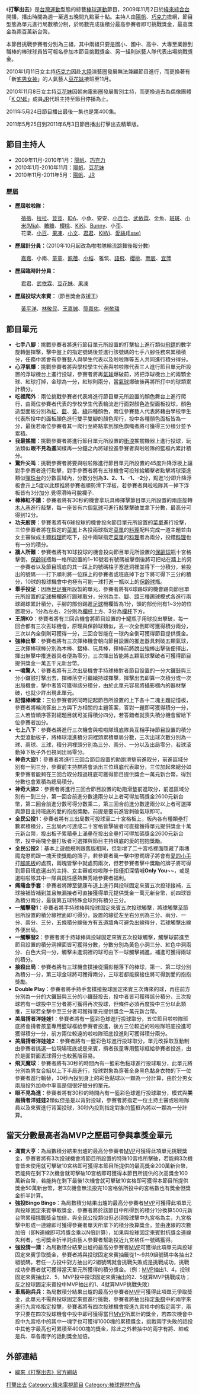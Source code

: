 {{Infobox television
| 名稱 = 打擊出去
| 原名 = Blow Out! !
| 圖片 = 
| 圖說 = 
| 分類 = [[綜藝節目|綜藝節目]]
| 演出 = 
| 主持 = 第一代：[[陽帆|陽帆]]、[[賴亭君|巧克力]]<br/>第二代：[[陽帆|陽帆]]、[[蔡黃汝|豆花妹]]<br/>第三代：[[陽帆|陽帆]]、[[簡孝儒|JR]]
| 國家 = {{Flagicon|Taiwan}} [[臺灣|臺灣]]
| 語言 = [[漢語|中文]]
| 製作人 = 
| 製作公司 = 旅揚傳播股份有限公司<br>→紅樂國際傳播股份有限公司
| 每集長 = 1小時（含[[廣告|廣告]]）共演出400集
| 頻道 = [[緯來綜合台|緯來綜合台]]
| 開始 = 2009年11月2日
| 結束 = 2011年6月3日
| 官方網站 = http://ontv.videoland.com.tw/channel/blow_o/default.htm
}}
《'''打擊出去'''》是[[台灣|台灣]][[運動|運動]]型態的綜藝[[棒球|棒球]][[運動|運動]]節目，2009年11月2日於[[緯來綜合台|緯來綜合台]]開播，播出時間為週一至週五晚間九點至十點。主持人由[[陽帆|陽帆]]、[[賴亭君|巧克力]]擔綱，節目型態為單元進行局數積分制，於局數完成後積分最高參賽者即可挑戰獎金，最高獎金為兩百萬新台幣。

本節目挑戰參賽者分別為三組，其中兩組只要是國小、國中、高中、大專至業餘到職棒的棒球球員皆可報名參加本節目挑戰獎金、另一組則派藝人隊代表出場挑戰獎金。

2010年1月11日女主持[[賴亭君|巧克力]]因赴[[大陸|大陸]]演藝圈發展無法兼顧節目進行，而更換著有「新[[宅男女神|宅男女神]]」的人氣藝人[[蔡黃汝|豆花妹]]接班至11月。

2010年11月8日女主持[[蔡黃汝|豆花妹]]因朝向電影圈發展暫別主持，而更換過去為偶像團體「[[K_ONE|K ONE]]」成員[[簡孝儒|JR]]代班主持至節目停播為止。

2011年5月24日節目播出最後一集也是第400集。

2011年5月25日到2011年6月3日節目播出打擊出去精華版。

==節目主持人==
*2009年11月-2010年1月：[[陽帆|陽帆]]、[[賴亭君|巧克力]]
*2010年1月-2010年11月：[[陽帆|陽帆]]、[[蔡黃汝|豆花妹]]
*2010年11月-2011年5月：[[陽帆|陽帆]]、[[簡孝儒|JR]]

===歷屆===
*'''歷屆啦啦隊：'''
:[[許蓓蓓|蓓蓓]]、[[徐千晴|拉拉]]、[[潘國寧|荳荳]]、[[吳瑞婷|IDA]]、小魚、安安、[[申喬希|小百合]]、[[武依霖|武依霖]]、金魚、[[劉書婷|斑斑]]、[[莊心怡|小米(Mia)]]、[[於挺君|糖糖]]、[[陳紹英|櫻桃]]、[[鍾武佳|KiKi]]、[[張寗|Bunny]]、小歪、
:花栗、[[安百婷|小百]]、[[李筱喬|果凍]]、[[林于文|小文]]、[[夏如君|君君]]、[[林家莉|KiWi]]、[[Weather_Girls|愛絲(Esse)]]
*'''歷屆計分員：'''(2010年10月起改為啦啦隊輪流跳舞後報分數)
:[[王聖嘉|嘉嘉]]、小南、[[游童珊|童童]]、[[何姵蓓|姵蓓]]、[[高靖榕|小榕]]、雅筑、[[羅昀佳|語飛]]、[[陳紹英|櫻桃]]、[[劉雨辰_(演員)|雨辰]]、[[劉宜萍|宜萍]]
*'''歷屆臨時計分員：'''
:[[夏如君|君君]]、[[武依霖|武依霖]]、[[蔡黃汝|豆花妹]]、[[婕芮|果凍]]
*'''歷屆投球大來賓：''' (節目獎金救援王)
:[[黃平洋|黃平洋]]、[[林敬民|林敬民]]、[[王嘉誠|王嘉誠]]、[[簡嘉佑|簡嘉佑]]、[[何欹璠|何欹璠]]

==節目單元==
*'''七手八腳'''：挑戰參賽者將進行節目單元所設置的打擊抬上進行類似[[飛鏢|飛鏢]]的數字旋轉盤揮擊，擊中盤上的指定號碼後並進行該號碼的七手八腳任務來累積積分，任務中將會有參賽藝人與學生代表以及啦啦隊等五人共同進行積分得分。
*'''心浮氣爆'''：挑戰參賽者將與學校學生代表與啦啦隊代表三人進行節目單元所設置的浮球機台上進行投球，參賽者將再[[氣球|氣球]]爆破前，將把浮球機台上的兩顆金球、紅球打掉，金球為一分，紅球則兩分，當[[氣球|氣球]]爆破後再將所打中的球類累計積分。
*'''吃裡爬外'''：兩位挑戰參賽者代表將進行節目單元所設置的顏色舞台上進行爬行，由兩位參賽者代表的學校學生代表輪流進行面對顏色造型面板投球，顏色造型面板分別為[[紅|紅]]、[[藍|藍]]、[[黃|黃]]、[[綠|綠]]四種顏色，兩位參賽藝人代表將藉由學校學生代表所投中的面板顏色進行雙手雙腳的顏色爬行，投中各種顏色面板皆為一分，最後若兩位參賽者其一爬行至終點拿到顏色旗幟者將可獲得三分積分並予累積。
*'''我最搖擺'''：挑戰參賽者將進行節目單元所設置的[[衝浪|衝浪]]搖擺機器上進行投球，玩法類似'''眼不見為進'''同樣再一分鐘之內將球投進參賽者與啦啦隊的籃框內累計積分。
*'''驚升尖叫'''：挑戰參賽者將要與啦啦隊進行節目單元所設置的45度升降浮板上讓對手參賽者進行點擊，對手參賽者將有五球機會可投球給觸擊者點擊將球滾進類似[[彈珠台|彈珠台]]的分數區域內，分數分別為'''3、2、1、-1、-2'''分，點進1分即升降浮板會升上5度以此類推將參賽者順勢滑下浮板，若參賽者與啦啦隊其一掉下浮板皆有3分加分.覺得滑時可脫襪子.
*'''棒棒紅不讓'''：參賽者將有30秒的機會拿玩具棒揮擊節目單元所設置的兩座旋轉[[木人巷|木人巷]]進行敲擊，每一座皆有六個[[氣球|氣球]]可進行敲擊擊破並拿下分數，最高分可得到12分。
*'''功夫廚房'''：參賽者將有6球投球的機會投向節目單元所設置的[[菜單|菜單]]進行投擊，三位參賽者將在指定的[[菜單|菜單]]上各投兩球指定[[菜單|菜單]]的[[料理|料理]]配料完成一道主題並由女主審做成主題[[料理|料理]]而吃下，投中兩球指定[[菜單|菜單]]的[[料理|料理]]者為兩分，投錯[[料理|料理]]也有一分的積分。
*'''牆人所難'''：參賽者將有10球投球的機會投向節目單元所設置的[[保齡球|保齡球]]瓶十宮格擊倒，[[保齡球|保齡球]]瓶每一格所設置的1~10號若有號碼被擊倒後將可把站在牆上的另一參賽者以及節目班底的其一踩上的號碼柱子塞進洞裡並得下一分積分，若投出的號碼一一打下順利將一位踩上的參賽者或班底掉下台下將可得下三分的積分，10球的投球機會中也極有可能一球打進一瓶以上的[[保齡球|保齡球]]瓶。
*'''舉手投足'''：因應[[世足賽|世足賽]]所設製的單元，參賽者將有6球踢球的機會踢向節目單元所設置的[[足球|足球]]柵欄進行踢球取分，分別為[[手|手]]、[[腳|腳]]、[[頭|頭]]三種踢球模式各進行兩球踢球累計積分，手腳的部份踢進[[足球|足球]]柵欄皆為1分，頭的部份則有1~3分的位置取分，1分為左右、2分則為[[欄杆|欄杆]]上方、3分為[[欄杆|欄杆]]下方。
*'''王牌KO'''：參賽者將有三回合機會將節目設置的十罐瓶子用球投出擊破，每一回合都有三次丟球機會，原理與保齡球類似，丟一次全倒即可獲得積分兩分，三次以內全倒則可獲得一分，三回合皆能在一球內全倒可獲得節目提供獎金。
*'''強棒出擊'''：參賽者將有三次揮棒機會朝向節目設置的推進器具刺破五顆氣球，三次揮棒球棒分別為木棒、鋁棒、玩具棒，揮棒前將說出強棒出擊後便揮出，揮出無擊中推進器具者便為零分，三次揮出皆能將五顆氣球擊破者可獲得節目提供獎金一萬五千元新台幣。
*'''一鳴驚人'''：參賽者將有三次出局機會手持球棒對者節目設置的一分大鑼鼓與三分小鑼鼓打擊出去，揮棒落空可繼續持球揮擊，揮擊出去即算一次積分或一次出局機會，擊中者皆可獲得該分積分，由於此單元容易將攝影棚內的器材擊破，也就少許出現此單元。
*'''記憶棒棒堂'''：三位參賽者將同時記起節目所設置的上下各十二塊主題記憶板，參賽者將輪流答出上方與下方相關的主題答案，答對一題即可獲得積分一分，三人若皆順序答對總題目就可並得積分四分，若答錯者就喪失積分機會留給下位參賽者加分。
*'''七上八下'''：參賽者將進行三次機會與啦啦隊班底隊員互相手持節目設置的積分大型滾動板子，將棒球滾進積分洞裡頭累積單局分數，三次出球次數分別為一球、兩球、三球，積分洞裡頭分別為三分、兩分、一分以及出局零分，若球滾動掉下板子外也視同出局零分。
*'''神奇大盜1'''：參賽者將進行三回合節目設置的助跑滑墊前進取分，前進區域分別有一到三分，參賽前主持群將會派出三位班底代表取分，三位加起來總分如果參賽者能夠在三回合取分超過班底可獲得節目提供獎金一萬元新台幣，得到分數也會累積為總局積分。
*'''神奇大盜2'''：參賽者將進行三回合節目設置的助跑滑墊前進取分，前進區域分別有一到三分，第一回合前進分數達兩分以上者可得加碼獎金2600元新台幣，第二回合前進分數可得分數乘二，第三回合前進分數達兩分以上者可選擇與節目主持班底的愛的抱抱獎勵，前提是要前進皆刺破氣球即可。
*'''全民公投1'''：參賽者將有三出局數可投球至二十宮格板上，板內各有種類壘打數累積積分，三出局內可達成二十宮格皆擊破者可直接獲得單元提供獎金十萬元新台幣，投出板子累積壘上滿壘在投出全壘打可得加碼獎金2600元新台幣，投中兩塊全壘打板者可選擇與節目主持班底的愛的抱抱獎勵。
*'''全民公投2'''：基本上遊戲規則跟舊版相同，但新增了二十宮格裡面隱藏了兩塊魔鬼懲罰跟一塊天使獎勵的牌子，若參賽者萬一擊中懲罰牌子將會有[[愛的小手|愛的小手]]打[[腳底板|腳底板]]的處罰，兩塊皆擊中就處罰兩次，但若參賽者擊中獎勵的牌子將可得到節目班底選出的主持、女主審或啦啦隊十指僅扣深情喊'''Only You~~'''，或是選啦啦隊其中一隊員跳性感熱舞秀給參賽者福利。
*'''痛痛金手套'''：參賽者將蹲至健康布道上進行與投球固定來賓五次投球接補，五球接補皆補到並且無漏接者可直接獲得單元提供獎金一萬元新台幣，前四球皆為積分兩分，最後第五球特殊金球則有積分三分。
*'''一觸擊發1'''：參賽者將手持球棒與投球固定來賓五次投球觸擊，將球觸擊至節目所設置的積分線裡面即可得分，設置的線從左至右分別為三分、兩分、一分、兩分、三分，五條積分線後方有五道牆角可避免出線得分，若球觸擊出線外便出局。
*'''一觸擊發2'''：參賽者將手持球棒與投球固定來賓五次投球觸擊，觸擊球前進至節目設置的積分洞裡面皆可獲得分數，分數分別為黃色小洞三分、紅色中洞兩分、白色大洞一分，觸擊未進洞裡的球可由下一球觸擊補進，補進可獲得兩球的積分。
*'''接殺出局'''：參賽者將有三球機會撲接從攝影棚落下的棒球，第一、第二球分別為積分一分，第三球金球將可獲得兩分，三球若都能撲接住將可得到愛的抱抱獎勵。
*'''Double Play'''：參賽者將手持手套撲接投球固定來賓三次傳來的球，再往前方分別為一分的大鑼鼓與三分的小鑼鼓投去，投中者皆可獲得該分積分，三次投球若有一球投中三分者將可獲得再次投球，但條件必須再度投中三分以此類推，三球若全擊中至三分者可獲得單元提供獎金一萬元新台幣。
*'''美眉揹者洋娃娃1'''：參賽者將有一籃彩色球進行投球取分，五位節目啦啦隊班底將會揹者孩童專用籃球框給參賽者投進，後方三位較近的啦啦隊班底投進可獲得積分一分，前方兩位較遠的啦啦隊班底投進則可獲得積分兩分。
*'''美眉揹者洋娃娃2'''：參賽者將有一籃彩色球進行投球取分，單元改採取互動制由參賽者挑選一位現場班底或是來賓，揹者孩童專用籃球框給參賽者投進，由於是面對面丟球得分也較舊版容易。
*'''飛天魔球'''：參賽者將有30秒的時間內有一籃彩色黏球進行投球取分，此單元將分別為男女合組以上下半局進行，投球對象為穿著全身黑色黏身衣物的下一位參賽者進行輪替，30秒內投到身上的彩色黏球以一顆為一分計算，由於分男女兩局投外加命中率高是個很好搶分的單元。
*'''眼不見為進'''：參賽者將有30秒的時間內有一籃彩色球進行投球取分，模式與'''美眉揹者洋娃娃2'''類似但是是以背對投球，參賽者將指定一位主持主審或啦啦隊員以及來賓進行背面投球，30秒內投到指定對象的籃框內將以一顆為一分計算。

==當天分數最高者為MVP之歷屆可參與拿獎金單元==
*'''滿貫大亨'''：為局數積分結果出爐的最高分參賽者[[MVP|MVP]]可獲得此項單元挑戰獎金，參賽者將有3次投球機會將節目所設置的特殊10宮格所擊破，若能夠3次機會皆未使用就可擊破10宮格即可獲得本節目所提供的最高獎金200萬新台幣，若能夠在剩下2次機會就可擊破10宮格即可獲得本節目所提供的次高獎金100萬新台幣，若能夠在剩下最後1次機會就可擊破10宮格即可獲得本節目所提供獎金50萬新台幣，若3次機會無法投完10宮格依所投中的宮格數也有獎金但獎金折半計算。
*'''強投Bingo Bingo'''：為局數積分結果出爐的最高分參賽者[[MVP|MVP]]可獲得此項單元與投球固定來賓爭取獎金，參賽者將於該節目中所得到的積分1分換算500元新台幣累積挑戰獎金加倍，與全民公投類似但必須投球擊中九宮格為主，九宮格擊中形成一連線即可獲得參賽者單天所拿下的積分換算獎金，並由連線的次數加倍（即N連線即可將獎金乘以N倍計算），如果與投球固定來賓對抗獎金連線失利者，也可獎金折半託由藝人參賽者幫助投近九宮格任一號碼獲得。
*'''強投猜一猜'''：為局數積分結果出爐的最高分參賽者[[MVP|MVP]]可獲得此項單元與投球固定來賓爭取獎金，參賽者將與投球固定來賓抽籤從1～9共9組號碼中各抽出2組號碼，若任一方投中對方抽出的2組號碼就會挑戰失敗或是挑戰成功，挑戰成功參賽者就可獲得當天單元所獲得的積分獎金。（例：[[MVP|MVP]]抽出1、4，投球固定來賓抽出2、5，MVP投中投球固定來賓抽出的2、5就算MVP挑戰成功；反之投球固定來賓投中MVP抽出的1、4就算MVP挑戰失敗）
*'''車馬砲兵兵'''：為局數積分結果出爐的最高分參賽者[[MVP|MVP]]可獲得此項單元爭取獎金，此單元不需與投球固定來賓進行挑戰，參賽者將抽出指定[[象棋|象棋]]中的兩字來進行九宮格指定投擊，參賽者將有四次投球機會投進九宮格中的指定兩字，兩字只要在四次投球機會中投中即可獲得當日[[MVP|MVP]]所累計的獎金，若四次機會中投中九宮格中的其中一塊字也可獲得1000塊的累積獎金，挑戰兩字失敗的話投中其他字最高也可累積至4000塊的獎金，除此之外若抽中的兩字有將、帥或是兵、卒各兩字的話則獎金加倍。

==外部連結==
*[http://ontv.videoland.com.tw/channel/blow_o/ 緯來《打擊出去》官方網站] {{Wayback|url=http://ontv.videoland.com.tw/channel/blow_o/ |date=20100406021724 }}

{{電視節目的變遷
|電視台={{flagicon|ROC}}[[緯來綜合台|緯來綜合台]]
|播放檔次=星期一至五21:00~22:00
|節目名稱=打擊出去<br>（2009.11.02-2011.05.24）
|上一節目=
|下一節目=[[愛喲我的媽|愛喲我的媽]]<br>（2011.06.06）
}}

[[Category:台灣綜藝節目|打擊出去]]
[[Category:緯來電視節目|Category:緯來電視節目]]
[[Category:棒球題材作品|Category:棒球題材作品]]